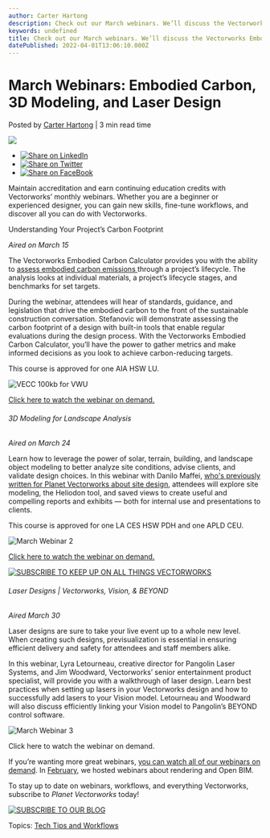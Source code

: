 ```yaml
---
author: Carter Hartong
description: Check out our March webinars. We’ll discuss the Vectorworks Embodied Carbon Calculator, 3D modeling, and laser design. 
keywords: undefined
title: Check out our March webinars. We’ll discuss the Vectorworks Embodied Carbon Calculator, 3D modeling, and laser design.  
datePublished: 2022-04-01T13:06:10.000Z
---
```

  

# March Webinars: Embodied Carbon, 3D Modeling, and Laser Design

 Posted by [Carter Hartong](https://blog.vectorworks.net/author/carter-hartong) | 3 min read time 

![](https://blog.vectorworks.net/hubfs/Blog%20Images/220315_March%20Webinars/VECC%20100kb%20for%20VWU.jpg) 

* [![Share on LinkedIn](https://2659751.fs1.hubspotusercontent-na1.net/hubfs/2659751/michaelDemo/share-LI.png)](http://www.linkedin.com/shareArticle?mini=true&url=https%3A%2F%2Fblog.vectorworks.net%2Fvectorworks-webinars-for-march-2022)
* [![Share on Twitter](https://2659751.fs1.hubspotusercontent-na1.net/hubfs/2659751/michaelDemo/share-TW.png)](https://www.twitter.com/share?text=March%20Webinars:%20Embodied%20Carbon,%203D%20Modeling,%20and%20Laser%20Design&url=https%3A%2F%2Fblog.vectorworks.net%2Fvectorworks-webinars-for-march-2022&via=PMGTweets)
* [![Share on FaceBook](https://2659751.fs1.hubspotusercontent-na1.net/hubfs/2659751/michaelDemo/share-FB.png)](https://www.facebook.com/sharer/sharer.php?u=https%3A%2F%2Fblog.vectorworks.net%2Fvectorworks-webinars-for-march-2022)

Maintain accreditation and earn continuing education credits with Vectorworks’ monthly webinars. Whether you are a beginner or experienced designer, you can gain new skills, fine-tune workflows, and discover all you can do with Vectorworks.

Understanding Your Project’s Carbon Footprint  

_Aired on March 15_

The Vectorworks Embodied Carbon Calculator provides you with the ability to [assess embodied carbon emissions ](../../../net/vectorworks/blog/calculate-embodied-carbon-with-this-vectorworks-worksheet.html)through a project’s lifecycle. The analysis looks at individual materials, a project’s lifecycle stages, and benchmarks for set targets.

During the webinar, attendees will hear of standards, guidance, and legislation that drive the embodied carbon to the front of the sustainable construction conversation. Stefanovic will demonstrate assessing the carbon footprint of a design with built-in tools that enable regular evaluations during the design process. With the Vectorworks Embodied Carbon Calculator, you’ll have the power to gather metrics and make informed decisions as you look to achieve carbon-reducing targets.

This course is approved for one AIA HSW LU.

![VECC 100kb for VWU](https://blog.vectorworks.net/hs-fs/hubfs/Blog%20Images/220315_March%20Webinars/VECC%20100kb%20for%20VWU.jpg?width=1440&name=VECC%20100kb%20for%20VWU.jpg)

[Click here to watch the webinar on demand. ](https://university.vectorworks.net/course/view.php?id=2043)

###### 3D Modeling for Landscape Analysis

_Aired on March 24_

Learn how to leverage the power of solar, terrain, building, and landscape object modeling to better analyze site conditions, advise clients, and validate design choices. In this webinar with Danilo Maffei, [who's previously written for Planet Vectorworks about site design](../../../net/vectorworks/blog/nows-the-time-to-do-site-analysis-right-with-3d.html), attendees will explore site modeling, the Heliodon tool, and saved views to create useful and compelling reports and exhibits — both for internal use and presentations to clients.

This course is approved for one LA CES HSW PDH and one APLD CEU.

![March Webinar 2](https://blog.vectorworks.net/hs-fs/hubfs/Blog%20Images/220315_March%20Webinars/March%20Webinar%202.jpg?width=850&name=March%20Webinar%202.jpg)

[Click here to watch the webinar on demand.](https://university.vectorworks.net/course/view.php?id=157)

[![SUBSCRIBE TO KEEP UP ON ALL THINGS VECTORWORKS](https://no-cache.hubspot.com/cta/default/3018241/6a253076-7200-4a10-9e21-791a7ddfa2fd.png)](https://cta-redirect.hubspot.com/cta/redirect/3018241/6a253076-7200-4a10-9e21-791a7ddfa2fd) 

###### Laser Designs | Vectorworks, Vision, & BEYOND

_Aired March 30_

Laser designs are sure to take your live event up to a whole new level. When creating such designs, previsualization is essential in ensuring efficient delivery and safety for attendees and staff members alike.

In this webinar, Lyra Letourneau, creative director for Pangolin Laser Systems, and Jim Woodward, Vectorworks’ senior entertainment product specialist, will provide you with a walkthrough of laser design. Learn best practices when setting up lasers in your Vectorworks design and how to successfully add lasers to your Vision model. Letourneau and Woodward will also discuss efficiently linking your Vision model to Pangolin’s BEYOND control software.

![March Webinar 3](https://blog.vectorworks.net/hs-fs/hubfs/Blog%20Images/220315_March%20Webinars/March%20Webinar%203.png?width=1440&name=March%20Webinar%203.png)

Click here to watch the webinar on demand.

If you’re wanting more great webinars, [you can watch all of our webinars on demand](https://university.vectorworks.net/). In [February](../../../net/vectorworks/blog/vectorworks-webinars-february-2022.html), we hosted webinars about rendering and Open BIM.

To stay up to date on webinars, workflows, and everything Vectorworks, subscribe to _Planet Vectorworks_ today!

[![SUBSCRIBE TO OUR BLOG](https://no-cache.hubspot.com/cta/default/3018241/cd91dbed-8a9b-40d9-907d-1f9be9ad08bd.png)](https://cta-redirect.hubspot.com/cta/redirect/3018241/cd91dbed-8a9b-40d9-907d-1f9be9ad08bd) 

 Topics: [Tech Tips and Workflows](https://blog.vectorworks.net/topic/tech-tips-and-workflows) 

  